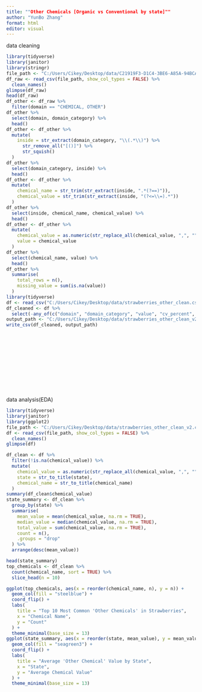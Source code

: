 ```yaml
---
title: ""Other Chemicals [Organic vs Conventional by state]""
author: "YunBo Zhang"
format: html
editor: visual
---
```


data cleaning

```r
library(tidyverse)
library(janitor)
library(stringr)
file_path <- "C:/Users/Cikey/Desktop/data/C21919F3-D1C4-3BE6-A85A-94BCADA321FC.csv"
df_raw <- read_csv(file_path, show_col_types = FALSE) %>%
  clean_names()
glimpse(df_raw)
head(df_raw)
df_other <- df_raw %>%
  filter(domain == "CHEMICAL, OTHER")
df_other %>%
  select(domain, domain_category) %>%
  head()
df_other <- df_other %>%
  mutate(
    inside = str_extract(domain_category, "\\(.*\\)") %>%
      str_remove_all("[()]") %>%
      str_squish()
  )
df_other %>%
  select(domain_category, inside) %>%
  head()
df_other <- df_other %>%
  mutate(
    chemical_name = str_trim(str_extract(inside, ".*(?==)")),  
    chemical_value = str_trim(str_extract(inside, "(?<=\\=).*")) 
  )
df_other %>%
  select(inside, chemical_name, chemical_value) %>%
  head()
df_other <- df_other %>%
  mutate(
    chemical_value = as.numeric(str_replace_all(chemical_value, ",", "")),
    value = chemical_value  
  )
df_other %>%
  select(chemical_name, value) %>%
  head()
df_other %>%
  summarise(
    total_rows = n(),
    missing_value = sum(is.na(value))
  )
library(tidyverse)
df <- read_csv("C:/Users/Cikey/Desktop/data/strawberries_other_clean.csv", show_col_types = FALSE)
df_cleaned <- df %>%
  select(-any_of(c("domain", "domain_category", "value", "cv_percent", "inside")))
output_path <- "C:/Users/Cikey/Desktop/data/strawberries_other_clean_v2.csv"
write_csv(df_cleaned, output_path)














```

data analysis(EDA)

```r
library(tidyverse)
library(janitor)
library(ggplot2)
file_path <- "C:/Users/Cikey/Desktop/data/strawberries_other_clean_v2.csv"
df <- read_csv(file_path, show_col_types = FALSE) %>%
  clean_names()
glimpse(df)

df_clean <- df %>%
  filter(!is.na(chemical_value)) %>%               
  mutate(
    chemical_value = as.numeric(str_replace_all(chemical_value, ",", "")), 
    state = str_to_title(state),                   
    chemical_name = str_to_title(chemical_name)   
  )
summary(df_clean$chemical_value)
state_summary <- df_clean %>%
  group_by(state) %>%
  summarise(
    mean_value = mean(chemical_value, na.rm = TRUE),
    median_value = median(chemical_value, na.rm = TRUE),
    total_value = sum(chemical_value, na.rm = TRUE),
    count = n(),
    .groups = "drop"
  ) %>%
  arrange(desc(mean_value))

head(state_summary)
top_chemicals <- df_clean %>%
  count(chemical_name, sort = TRUE) %>%
  slice_head(n = 10)

ggplot(top_chemicals, aes(x = reorder(chemical_name, n), y = n)) +
  geom_col(fill = "steelblue") +
  coord_flip() +
  labs(
    title = "Top 10 Most Common 'Other Chemicals' in Strawberries",
    x = "Chemical Name",
    y = "Count"
  ) +
  theme_minimal(base_size = 13)
ggplot(state_summary, aes(x = reorder(state, mean_value), y = mean_value)) +
  geom_col(fill = "seagreen3") +
  coord_flip() +
  labs(
    title = "Average 'Other Chemical' Value by State",
    x = "State",
    y = "Average Chemical Value"
  ) +
  theme_minimal(base_size = 13)





```
